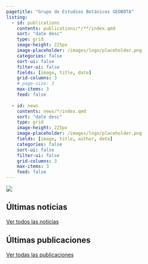 ```yaml
---
pagetitle: "Grupo de Estudios Botánicos GEOBOTA"
listing:
  - id: publications
    contents: publications/*/**/index.qmd
    sort: "date desc"
    type: grid
    image-height: 225px
    image-placeholder: /images/logo/placeholder.png
    categories: false
    sort-ui: false
    filter-ui: false
    fields: [image, title, date]
    grid-columns: 3
    # page-size: 3
    max-items: 3
    feed: false
    
  - id: news
    contents: news/*/index.qmd
    sort: "date desc"
    type: grid
    image-height: 225px
    image-placeholder: /images/logo/placeholder.png
    fields: [image, title, author, date]
    categories: false
    sort-ui: false
    filter-ui: false
    grid-columns: 3
    max-items: 3
    feed: false
---
```


::: {.column-screen}
![](images/banner_index.jpg)
:::

:::: {.g-col-12}

## Últimas noticias

::: {#news}
:::

[Ver todos las noticias](../news)
::::

:::: {.g-col-12}

## Últimas publicaciones

::: {#publications}
:::
[Ver todas las publicaciones](../publications)
::::